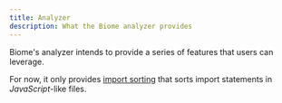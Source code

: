 ```yaml
---
title: Analyzer
description: What the Biome analyzer provides
---
```


Biome's analyzer intends to provide a series of features that users can leverage.

For now, it only provides [import sorting](/analyzer/import-organizer) that sorts import statements in _JavaScript_-like files.
